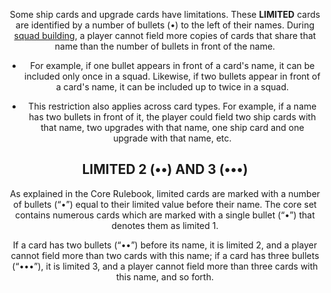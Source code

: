 <Header title="limited" />

Some ship cards and upgrade cards have limitations. These **LIMITED** cards are
identified by a number of bullets (•) to the left of their names. During [squad building](/article/Squad_Bulding),
a player cannot field more copies of cards that share that name than
the number of bullets in front of the name.

- For example, if one bullet appears in front of a card's name, it can be
  included only once in a squad. Likewise, if two bullets appear in front of a
  card's name, it can be included up to twice in a squad.

- This restriction also applies across card types. For example, if a name
  has two bullets in front of it, the player could field two ship cards with
  that name, two upgrades with that name, one ship card and one upgrade
  with that name, etc.

## LIMITED 2 (••) AND 3 (•••)

As explained in the Core Rulebook, limited cards are marked with a number
of bullets (“•”) equal to their limited value before their name. The core set
contains numerous cards which are marked with a single bullet (“•”) that
denotes them as limited 1.

If a card has two bullets (“••”) before its name, it is limited 2, and a player
cannot field more than two cards with this name; if a card has three bullets
(“•••”), it is limited 3, and a player cannot field more than three cards with
this name, and so forth.
